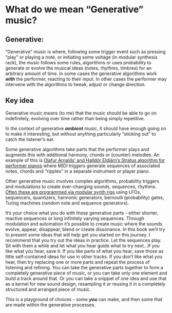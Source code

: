 # What do we mean "Generative" music?

## Generative: {.unnumbered}

"Generative" music is where, following some trigger event such as pressing "play" or playing a note, or initiating some voltage (in modular synthesis rack), the music follows some rules, algorithms or uses probability to generate or evolve the musical ideas (notes, rhythms, timbres) for an arbitrary amount of time. In some cases the generative algorithms work ***with*** the performer, reacting to their input. In other cases the performer may intervene with the algorithms to tweak, adjust or change direction.

::: callout-tip
## Key idea

Generative music means (to me) that the music should be able to go on indefinitely, evolving over time rather than being simply repetitive.

In the context of generative ***ambient*** music, it should have enough going on to make it interesting, but without anything particularly "sticking out" to catch the listener's ear.
:::

Some generative algorithms take parts that the performer plays and augments this with additional harmony, chords or (counter) melodies. An example of this is [Olafur Arnalds' and Halldór Eldjárn's Stratus algorithm for performer pianos](https://www.youtube.com/watch?v=ktxkEBT5CB0) where MIDI triggers generate sequences of associated notes, chords and "ripples" in a separate instrument or player piano.

Other generative music involves complex algorithms, probability triggers and modulations to create ever-changing sounds, sequences, rhythms. [Often these are programmed via modular synth rigs](https://www.youtube.com/watch?v=uNz1XfVfJak) using LFOs, sequencers, quantizers, harmonic generators, bernoulli (probability) gates, Turing machines (random note and sequence generators).

It's your choice what you do with these generative parts - either shorter, reactive sequences or long infinitely varying sequences. Through modulation and automation it's possible to create music where the sounds evolve, appear, disappear, blend or create dissonance. In this book we'll try to present some ideas that will help get you started on this journey. I recommend that you try out the ideas in practice. Let the sequences play. Sit with them a while and let what you hear guide what to try next...If you like what you hear, save it. If you like parts of what you hear, save those as little self-contained ideas for use in other tracks. If you don't like what you hear, then try replacing one or more parts and repeat the process of listening and refining. You can take the generative parts together to form a completely generative piece of music, or you can take only one element and build a track around that. Or you can take a snippet of one idea and use that as a kernel for new sound design, resampling it or reusing it in a completely structured and arranged piece of music.

This is a playground of choices - some ***you*** can make, and then some that are made within the generative processes.
